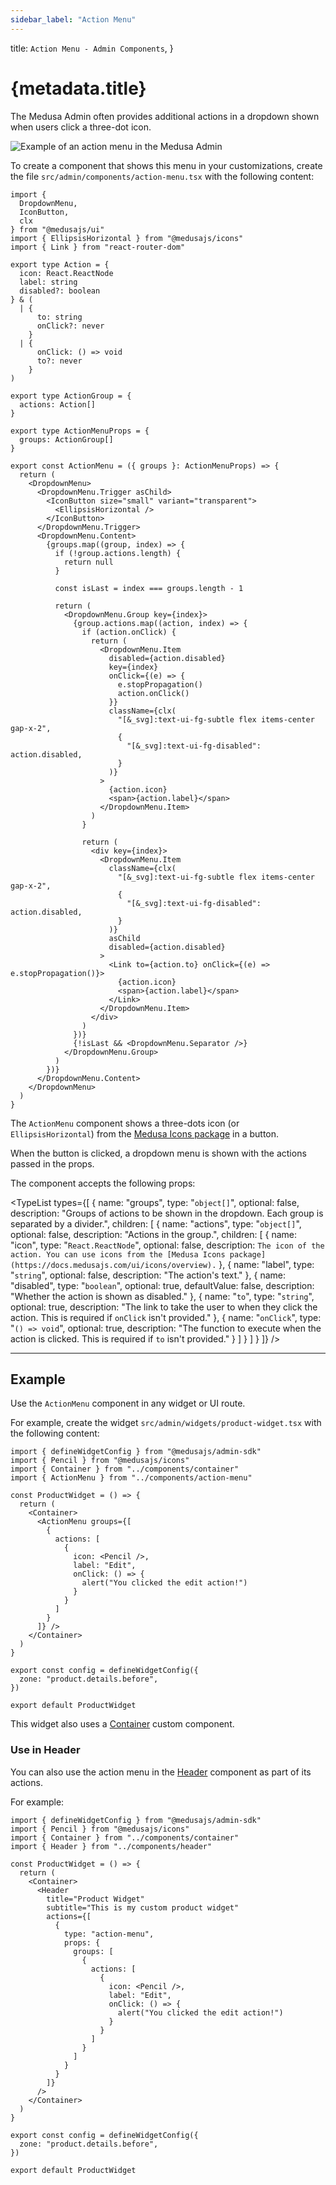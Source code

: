```yaml
---
sidebar_label: "Action Menu"
---
```



  title: `Action Menu - Admin Components`,
}

# {metadata.title}

The Medusa Admin often provides additional actions in a dropdown shown when users click a three-dot icon.

![Example of an action menu in the Medusa Admin](https://res.cloudinary.com/dza7lstvk/image/upload/v1728291319/Medusa%20Resources/action-menu_jnus6k.png)

To create a component that shows this menu in your customizations, create the file `src/admin/components/action-menu.tsx` with the following content:

```tsx title="src/admin/components/action-menu.tsx"
import { 
  DropdownMenu,
  IconButton,
  clx
} from "@medusajs/ui"
import { EllipsisHorizontal } from "@medusajs/icons"
import { Link } from "react-router-dom"

export type Action = {
  icon: React.ReactNode
  label: string
  disabled?: boolean
} & (
  | {
      to: string
      onClick?: never
    }
  | {
      onClick: () => void
      to?: never
    }
)

export type ActionGroup = {
  actions: Action[]
}

export type ActionMenuProps = {
  groups: ActionGroup[]
}

export const ActionMenu = ({ groups }: ActionMenuProps) => {
  return (
    <DropdownMenu>
      <DropdownMenu.Trigger asChild>
        <IconButton size="small" variant="transparent">
          <EllipsisHorizontal />
        </IconButton>
      </DropdownMenu.Trigger>
      <DropdownMenu.Content>
        {groups.map((group, index) => {
          if (!group.actions.length) {
            return null
          }

          const isLast = index === groups.length - 1

          return (
            <DropdownMenu.Group key={index}>
              {group.actions.map((action, index) => {
                if (action.onClick) {
                  return (
                    <DropdownMenu.Item
                      disabled={action.disabled}
                      key={index}
                      onClick={(e) => {
                        e.stopPropagation()
                        action.onClick()
                      }}
                      className={clx(
                        "[&_svg]:text-ui-fg-subtle flex items-center gap-x-2",
                        {
                          "[&_svg]:text-ui-fg-disabled": action.disabled,
                        }
                      )}
                    >
                      {action.icon}
                      <span>{action.label}</span>
                    </DropdownMenu.Item>
                  )
                }

                return (
                  <div key={index}>
                    <DropdownMenu.Item
                      className={clx(
                        "[&_svg]:text-ui-fg-subtle flex items-center gap-x-2",
                        {
                          "[&_svg]:text-ui-fg-disabled": action.disabled,
                        }
                      )}
                      asChild
                      disabled={action.disabled}
                    >
                      <Link to={action.to} onClick={(e) => e.stopPropagation()}>
                        {action.icon}
                        <span>{action.label}</span>
                      </Link>
                    </DropdownMenu.Item>
                  </div>
                )
              })}
              {!isLast && <DropdownMenu.Separator />}
            </DropdownMenu.Group>
          )
        })}
      </DropdownMenu.Content>
    </DropdownMenu>
  )
}
```

The `ActionMenu` component shows a three-dots icon (or `EllipsisHorizontal`) from the [Medusa Icons package](!ui!/icons/overview) in a button.

When the button is clicked, a dropdown menu is shown with the actions passed in the props.

The component accepts the following props:

<TypeList
  types={[
    {
      name: "groups",
      type: "`object[]`",
      optional: false,
      description: "Groups of actions to be shown in the dropdown. Each group is separated by a divider.",
      children: [
        {
          name: "actions",
          type: "`object[]`",
          optional: false,
          description: "Actions in the group.",
          children: [
            {
              name: "icon",
              type: "`React.ReactNode`",
              optional: false,
              description: `The icon of the action. You can use icons from the [Medusa Icons package](https://docs.medusajs.com/ui/icons/overview).`
            },
            {
              name: "label",
              type: "`string`",
              optional: false,
              description: "The action's text."
            },
            {
              name: "disabled",
              type: "`boolean`",
              optional: true,
              defaultValue: false,
              description: "Whether the action is shown as disabled."
            },
            {
              name: "`to`",
              type: "`string`",
              optional: true,
              description: "The link to take the user to when they click the action. This is required if `onClick` isn't provided."
            },
            {
              name: "`onClick`",
              type: "`() => void`",
              optional: true,
              description: "The function to execute when the action is clicked. This is required if `to` isn't provided."
            }
          ]
        }
      ]
    }
  ]}
/>

---

## Example

Use the `ActionMenu` component in any widget or UI route.

For example, create the widget `src/admin/widgets/product-widget.tsx` with the following content:

```tsx title="src/admin/widgets/product-widget.tsx"
import { defineWidgetConfig } from "@medusajs/admin-sdk"
import { Pencil } from "@medusajs/icons"
import { Container } from "../components/container"
import { ActionMenu } from "../components/action-menu"

const ProductWidget = () => {
  return (
    <Container>
      <ActionMenu groups={[
        {
          actions: [
            {
              icon: <Pencil />,
              label: "Edit",
              onClick: () => {
                alert("You clicked the edit action!")
              }
            }
          ]
        }
      ]} />
    </Container>
  )
}

export const config = defineWidgetConfig({
  zone: "product.details.before",
})

export default ProductWidget
```

This widget also uses a [Container](../container/page.mdx) custom component.

### Use in Header

You can also use the action menu in the [Header](../header/page.mdx) component as part of its actions.

For example:

```tsx title="src/admin/widgets/product-widget.tsx"
import { defineWidgetConfig } from "@medusajs/admin-sdk"
import { Pencil } from "@medusajs/icons"
import { Container } from "../components/container"
import { Header } from "../components/header"

const ProductWidget = () => {
  return (
    <Container>
      <Header 
        title="Product Widget"
        subtitle="This is my custom product widget"
        actions={[
          {
            type: "action-menu",
            props: {
              groups: [
                {
                  actions: [
                    {
                      icon: <Pencil />,
                      label: "Edit",
                      onClick: () => {
                        alert("You clicked the edit action!")
                      }
                    }
                  ]
                }
              ]
            }
          }
        ]}
      />
    </Container>
  )
}

export const config = defineWidgetConfig({
  zone: "product.details.before",
})

export default ProductWidget
```
